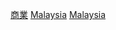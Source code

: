 {{Portal|馬來西亞|Business}}

[[Category:馬來西亞經濟|商業]]
[[Category:亚洲商业|Malaysia]]
[[Category:各国商业|Malaysia]]